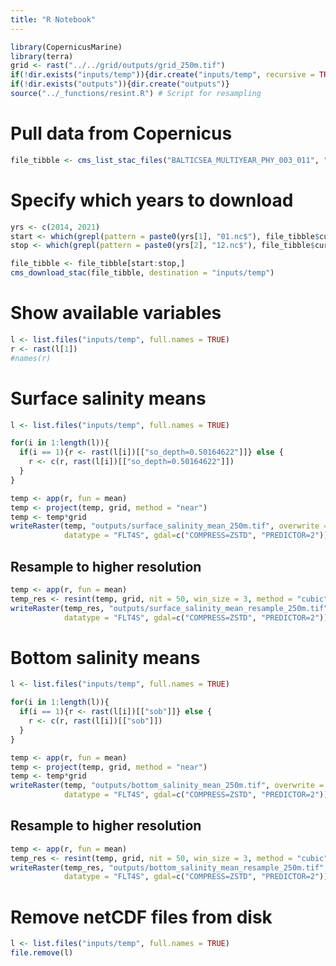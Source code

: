 ```yaml
---
title: "R Notebook"
---
```


```r
library(CopernicusMarine)
library(terra)
grid <- rast("../../grid/outputs/grid_250m.tif")
if(!dir.exists("inputs/temp")){dir.create("inputs/temp", recursive = TRUE)}
if(!dir.exists("outputs")){dir.create("outputs")}
source("../_functions/resint.R") # Script for resampling
```

# Pull data from Copernicus
```r
file_tibble <- cms_list_stac_files("BALTICSEA_MULTIYEAR_PHY_003_011", "cmems_mod_bal_phy_my_P1M-m")
```

# Specify which years to download
```r
yrs <- c(2014, 2021)
start <- which(grepl(pattern = paste0(yrs[1], "01.nc$"), file_tibble$current_path))
stop <- which(grepl(pattern = paste0(yrs[2], "12.nc$"), file_tibble$current_path))

file_tibble <- file_tibble[start:stop,]
cms_download_stac(file_tibble, destination = "inputs/temp")
```

# Show available variables
```r
l <- list.files("inputs/temp", full.names = TRUE)
r <- rast(l[1])
#names(r)
```

# Surface salinity means
```r
l <- list.files("inputs/temp", full.names = TRUE)

for(i in 1:length(l)){
  if(i == 1){r <- rast(l[i])[["so_depth=0.50164622"]]} else {
    r <- c(r, rast(l[i])[["so_depth=0.50164622"]])
  }
}

temp <- app(r, fun = mean)
temp <- project(temp, grid, method = "near")
temp <- temp*grid
writeRaster(temp, "outputs/surface_salinity_mean_250m.tif", overwrite = TRUE, 
            datatype = "FLT4S", gdal=c("COMPRESS=ZSTD", "PREDICTOR=2"))
```

## Resample to higher resolution
```r
temp <- app(r, fun = mean)
temp_res <- resint(temp, grid, nit = 50, win_size = 3, method = "cubic")
writeRaster(temp_res, "outputs/surface_salinity_mean_resample_250m.tif", overwrite = TRUE, 
            datatype = "FLT4S", gdal=c("COMPRESS=ZSTD", "PREDICTOR=2"))
```

# Bottom salinity means
```r
l <- list.files("inputs/temp", full.names = TRUE)

for(i in 1:length(l)){
  if(i == 1){r <- rast(l[i])[["sob"]]} else {
    r <- c(r, rast(l[i])[["sob"]])
  }
}

temp <- app(r, fun = mean)
temp <- project(temp, grid, method = "near")
temp <- temp*grid
writeRaster(temp, "outputs/bottom_salinity_mean_250m.tif", overwrite = TRUE, 
            datatype = "FLT4S", gdal=c("COMPRESS=ZSTD", "PREDICTOR=2"))
```

## Resample to higher resolution
```r
temp <- app(r, fun = mean)
temp_res <- resint(temp, grid, nit = 50, win_size = 3, method = "cubic")
writeRaster(temp_res, "outputs/bottom_salinity_mean_resample_250m.tif", overwrite = TRUE, 
            datatype = "FLT4S", gdal=c("COMPRESS=ZSTD", "PREDICTOR=2"))
```

# Remove netCDF files from disk
```r
l <- list.files("inputs/temp", full.names = TRUE)
file.remove(l) 
```
